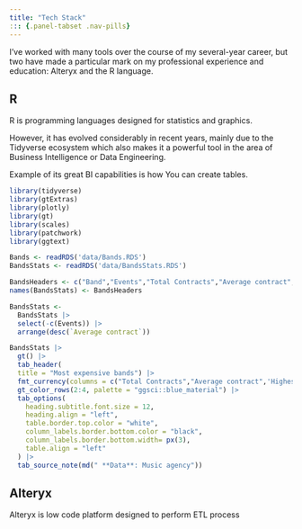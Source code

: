 ```yaml
---
title: "Tech Stack"
::: {.panel-tabset .nav-pills}
---
```


I've worked with many tools over the course of my several-year career, but two have made a particular mark on my professional experience and education: Alteryx and the R language.

::: {#Alteryx .panel-tabset .nav-pills}
## R

R is programming languages designed for statistics and graphics.

However, it has evolved considerably in recent years, mainly due to the Tidyverse ecosystem which also makes it a powerful tool in the area of Business Intelligence or Data Engineering.

Example of its great BI capabilities is how You can create tables.

```r
library(tidyverse)
library(gtExtras)
library(plotly)
library(gt)
library(scales)
library(patchwork)
library(ggtext)

Bands <- readRDS('data/Bands.RDS')
BandsStats <- readRDS('data/BandsStats.RDS')

BandsHeaders <- c("Band","Events","Total Contracts","Average contract",'Highest value')
names(BandsStats) <- BandsHeaders

BandsStats <- 
  BandsStats |>
  select(-c(Events)) |>
  arrange(desc(`Average contract`))
```

```r
BandsStats |>
  gt() |>
  tab_header(
  title = "Most expensive bands") |> 
  fmt_currency(columns = c("Total Contracts","Average contract",'Highest value')) |>
  gt_color_rows(2:4, palette = "ggsci::blue_material") |>
  tab_options(
    heading.subtitle.font.size = 12,
    heading.align = "left",
    table.border.top.color = "white",
    column_labels.border.bottom.color = "black",
    column_labels.border.bottom.width= px(3),
    table.align = "left"
  ) |>
  tab_source_note(md(" **Data**: Music agency"))

```

## Alteryx

Alteryx is low code platform designed to perform ETL process
:::
